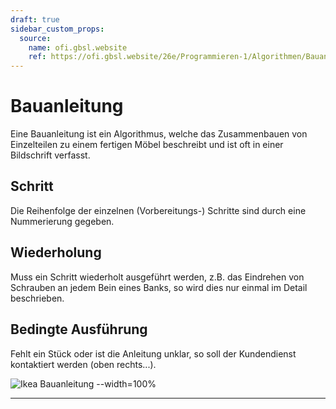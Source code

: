 ```yaml
---
draft: true
sidebar_custom_props:
  source:
    name: ofi.gbsl.website
    ref: https://ofi.gbsl.website/26e/Programmieren-1/Algorithmen/Bauanleitung
---
```



# Bauanleitung

Eine Bauanleitung ist ein Algorithmus, welche das Zusammenbauen von Einzelteilen zu einem fertigen Möbel beschreibt und ist oft in einer Bildschrift verfasst.


## Schritt

Die Reihenfolge der einzelnen (Vorbereitungs-) Schritte sind durch eine Nummerierung gegeben.

## Wiederholung

Muss ein Schritt wiederholt ausgeführt werden, z.B. das Eindrehen von Schrauben an jedem Bein eines Banks, so wird dies nur einmal im Detail beschrieben.

## Bedingte Ausführung

Fehlt ein Stück oder ist die Anleitung unklar, so soll der Kundendienst kontaktiert werden (oben rechts...).

![Ikea Bauanleitung --width=100%](images/ikea-norden.svg)

---
